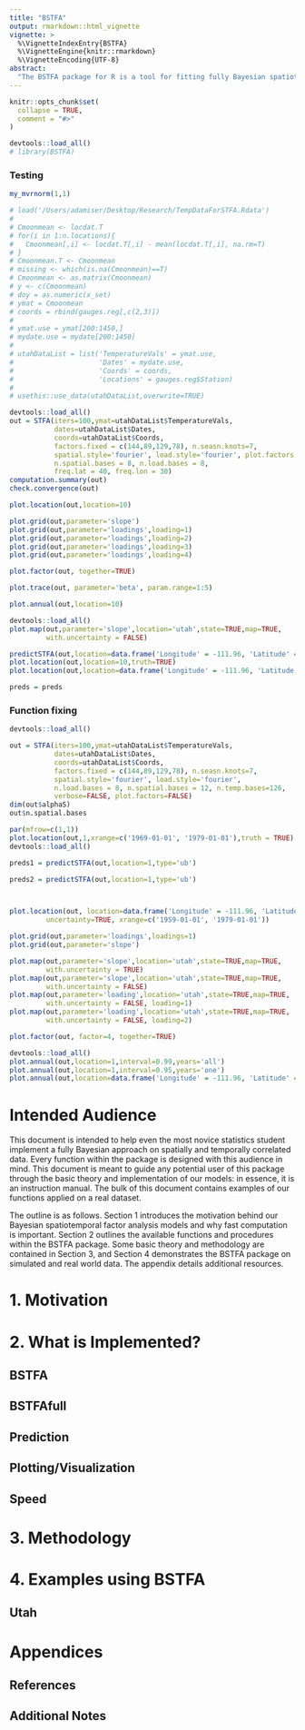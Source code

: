 ```yaml
---
title: "BSTFA"
output: rmarkdown::html_vignette
vignette: >
  %\VignetteIndexEntry{BSTFA}
  %\VignetteEngine{knitr::rmarkdown}
  %\VignetteEncoding{UTF-8}
abstract:
  "The BSTFA package for R is a tool for fitting fully Bayesian spatiotemporal factor analysis models under a multivariate normal likelihood. The package implements a computationally rapid approach using dimension reduction via basis functions. The package also supports a non-reduced spatiotemporal factor analysis model with much slower computation. Also included are functions to predict and plot the response variable at missing/unknown locations, methods to visualize processes (such as the linear trend through time) on a grid or map, and a function to plot an estimated curve through some given timeframe (such as annually)."
---
```


```r
knitr::opts_chunk$set(
  collapse = TRUE,
  comment = "#>"
)
```

```r
devtools::load_all()
# library(BSTFA)

```

### Testing

```r
my_mvrnorm(1,1)

# load('/Users/adamiser/Desktop/Research/TempDataForSTFA.Rdata')
# 
# Cmoonmean <- locdat.T
# for(i in 1:n.locations){
#   Cmoonmean[,i] <- locdat.T[,i] - mean(locdat.T[,i], na.rm=T)
# }
# Cmoonmean.T <- Cmoonmean
# missing <- which(is.na(Cmoonmean)==T)
# Cmoonmean <- as.matrix(Cmoonmean)
# y <- c(Cmoonmean)
# doy = as.numeric(x_set)
# ymat = Cmoonmean
# coords = rbind(gauges.reg[,c(2,3)])
# 
# ymat.use = ymat[200:1450,]
# mydate.use = mydate[200:1450]
# 
# utahDataList = list('TemperatureVals' = ymat.use,
#                     'Dates' = mydate.use,
#                     'Coords' = coords,
#                     'Locations' = gauges.reg$Station)
# 
# usethis::use_data(utahDataList,overwrite=TRUE)

devtools::load_all()
out = STFA(iters=100,ymat=utahDataList$TemperatureVals,
           dates=utahDataList$Dates,
           coords=utahDataList$Coords,
           factors.fixed = c(144,89,129,78), n.seasn.knots=7,
           spatial.style='fourier', load.style='fourier', plot.factors = FALSE,
           n.spatial.bases = 8, n.load.bases = 8,
           freq.lat = 40, freq.lon = 30)
computation.summary(out)
check.convergence(out)

plot.location(out,location=10)

plot.grid(out,parameter='slope')
plot.grid(out,parameter='loadings',loading=1)
plot.grid(out,parameter='loadings',loading=2)
plot.grid(out,parameter='loadings',loading=3)
plot.grid(out,parameter='loadings',loading=4)

plot.factor(out, together=TRUE)

plot.trace(out, parameter='beta', param.range=1:5)

plot.annual(out,location=10)

devtools::load_all()
plot.map(out,parameter='slope',location='utah',state=TRUE,map=TRUE,
         with.uncertainty = FALSE)

predictSTFA(out,location=data.frame('Longitude' = -111.96, 'Latitude' = 41.06))
plot.location(out,location=10,truth=TRUE)
plot.location(out,location=data.frame('Longitude' = -111.96, 'Latitude' = 41.06))

preds = preds
```

### Function fixing

```r
devtools::load_all()

out = STFA(iters=100,ymat=utahDataList$TemperatureVals,
           dates=utahDataList$Dates,
           coords=utahDataList$Coords,
           factors.fixed = c(144,89,129,78), n.seasn.knots=7,
           spatial.style='fourier', load.style='fourier',
           n.load.bases = 8, n.spatial.bases = 12, n.temp.bases=126,
           verbose=FALSE, plot.factors=FALSE)
dim(out$alphaS)
out$n.spatial.bases

par(mfrow=c(1,1))
plot.location(out,1,xrange=c('1969-01-01', '1979-01-01'),truth = TRUE)
devtools::load_all()

preds1 = predictSTFA(out,location=1,type='ub')

preds2 = predictSTFA(out,location=1,type='ub')



plot.location(out, location=data.frame('Longitude' = -111.96, 'Latitude' = 41.06),
         uncertainty=TRUE, xrange=c('1959-01-01', '1979-01-01'))

plot.grid(out,parameter='loadings',loadings=1)
plot.grid(out,parameter='slope')

plot.map(out,parameter='slope',location='utah',state=TRUE,map=TRUE,
         with.uncertainty = TRUE)
plot.map(out,parameter='slope',location='utah',state=TRUE,map=TRUE,
         with.uncertainty = FALSE)
plot.map(out,parameter='loading',location='utah',state=TRUE,map=TRUE,
         with.uncertainty = FALSE, loading=1)
plot.map(out,parameter='loading',location='utah',state=TRUE,map=TRUE,
         with.uncertainty = FALSE, loading=2)

plot.factor(out, factor=4, together=TRUE)

devtools::load_all()
plot.annual(out,location=1,interval=0.99,years='all')
plot.annual(out,location=1,interval=0.95,years='one')
plot.annual(out,location=data.frame('Longitude' = -111.96, 'Latitude' = 41.06),years='one',add=T)

```



# Intended Audience

This document is intended to help even the most novice statistics student implement a fully Bayesian approach on spatially and temporally correlated data. Every function within the package is designed with this audience in mind. This document is meant to guide any potential user of this package through the basic theory and implementation of our models: in essence, it is an instruction manual. The bulk of this document contains examples of our functions applied on a real dataset.

The outline is as follows. Section 1 introduces the motivation behind our Bayesian spatiotemporal factor analysis models and why fast computation is important. Section 2 outlines the available functions and procedures within the BSTFA package. Some basic theory and methodology are contained in Section 3, and Section 4 demonstrates the BSTFA package on simulated and real world data. The appendix details additional resources.

# 1. Motivation

# 2. What is Implemented?

## BSTFA
## BSTFAfull
## Prediction
## Plotting/Visualization
## Speed

# 3. Methodology

# 4. Examples using BSTFA
## Utah

# Appendices

## References
## Additional Notes




